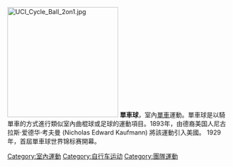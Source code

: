 {{Expand|time=2017-07-06T18:54:12+00:00}}
{{Unreferenced|time=2017-07-06T18:54:12+00:00}}
[[File:UCI_Cycle_Ball_2on1.jpg|250px]]
'''單車球'''，室內[[單車|單車]]運動。單車球是以騎單車的方式進行類似室內曲棍球或足球的運動項目。1893年，由德裔美国人尼古拉斯·爱德华·考夫曼 (Nicholas Edward Kaufmann) 將該運動引入美國。 1929 年，首屆單車球世界锦标赛開幕。
[[Category:室內運動|Category:室內運動]]
[[Category:自行车运动|Category:自行车运动]]
[[Category:團隊運動|Category:團隊運動]]
{{sport-stub}}